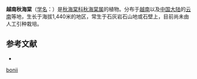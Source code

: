 {{Speciesbox
| taxon = Begonia bonii
| authority = [[Gagnep.|Gagnep.]], 1919
}}

'''越南秋海棠'''（[[学名|学名]]：{{lang|la|''Begonia bonii''}}）是[[秋海棠科|秋海棠科]][[秋海棠属|秋海棠属]]的植物。分布于[[越南|越南]]以及[[中国大陆|中国大陆]]的[[云南|云南]]等地，生长于海拔1,440米的地区，常生于石灰岩石山地或石壁上，目前尚未由人工引种栽培。

== 参考文献 ==
<div class="references-small">
* {{cite web| url =http://www.bioinfo.cn/db05/KmzwSpecies.php?action=view&id=29486| title =越南秋海棠| work =《中国高等植物数据库全库》| publisher =中国科学院微生物研究所| author =昆明植物研究所| accessdate =2009-02-26| deadurl =yes| archiveurl =https://web.archive.org/web/20160305032025/http://www.bioinfo.cn/db05/KmzwSpecies.php?action=view&id=29486| archivedate =2016-03-05}}
</div>
{{Taxonbar|from=Q15232754}}

[[Category:秋海棠属|bonii]]


{{植物小作品}}